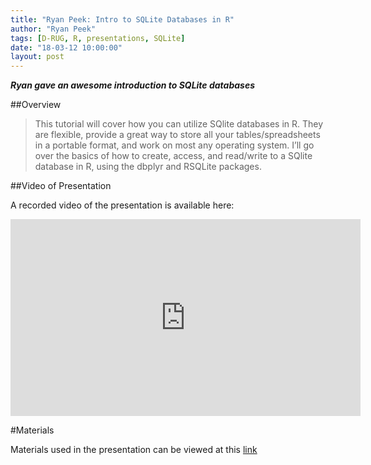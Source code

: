 ```yaml
---
title: "Ryan Peek: Intro to SQLite Databases in R"
author: "Ryan Peek"
tags: [D-RUG, R, presentations, SQLite]
date: "18-03-12 10:00:00"
layout: post
---
```


**_Ryan gave an awesome introduction to SQLite databases_**

##Overview

>This tutorial will cover how you can utilize SQlite databases in R. They are flexible, provide a great way to store all your tables/spreadsheets in a portable format, and work on most any operating system. I'll go over the basics of how to create, access, and read/write to a SQlite database in R, using the dbplyr and RSQLite packages.

##Video of Presentation

A recorded video of the presentation is available here: 

<iframe width="560" height="315" src="https://www.youtube.com/embed/I6-bR0WPZv8" frameborder="0" allow="autoplay; encrypted-media" allowfullscreen></iframe>

#Materials

Materials used in the presentation can be viewed at this [link](https://github.com/ryanpeek/sqlite_d-rug_demo)


